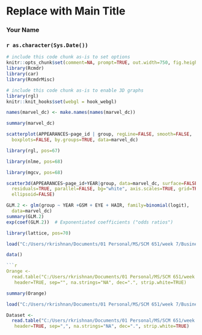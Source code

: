 <!-- R Commander Markdown Template -->

Replace with Main Title
=======================

### Your Name

### `r as.character(Sys.Date())`

```{r echo=FALSE}
# include this code chunk as-is to set options
knitr::opts_chunk$set(comment=NA, prompt=TRUE, out.width=750, fig.height=8, fig.width=8)
library(Rcmdr)
library(car)
library(RcmdrMisc)
```


```{r echo=FALSE}
# include this code chunk as-is to enable 3D graphs
library(rgl)
knitr::knit_hooks$set(webgl = hook_webgl)
```


```{r}
names(marvel_dc) <- make.names(names(marvel_dc))
```

```{r}
summary(marvel_dc)
```


```{r}
scatterplot(APPEARANCES~page_id | group, regLine=FALSE, smooth=FALSE, 
  boxplots=FALSE, by.groups=TRUE, data=marvel_dc)
```

```{r}
library(rgl, pos=67)
```


```{r}
library(nlme, pos=68)
```


```{r}
library(mgcv, pos=68)
```


```{r, webgl=TRUE}
scatter3d(APPEARANCES~page_id+YEAR|group, data=marvel_dc, surface=FALSE, 
  residuals=TRUE, parallel=FALSE, bg="white", axis.scales=TRUE, grid=TRUE, 
  ellipsoid=FALSE)
```


```{r, webgl=TRUE}
GLM.2 <- glm(group ~ YEAR +GSM + EYE + HAIR, family=binomial(logit), 
  data=marvel_dc)
summary(GLM.2)
exp(coef(GLM.2))  # Exponentiated coefficients ("odds ratios")
```

```{r}
library(lattice, pos=70)
```

```{r}
load("C:/Users/rkrishnan/Documents/01 Personal/MS/SCM 651/week 7/Business+Analytics+-+Week+7+oj.csv")
```


```{r}
data()

```{r}
Orange <- 
  read.table("C:/Users/rkrishnan/Documents/01 Personal/MS/SCM 651/week 7/Business+Analytics+-+Week+7+oj.csv",
   header=TRUE, sep="", na.strings="NA", dec=".", strip.white=TRUE)
```

```{r}
summary(Orange)
```


```{r}
load("C:/Users/rkrishnan/Documents/01 Personal/MS/SCM 651/week 7/Business+Analytics+-+Week+7+oj.csv")
```


```{r}
Dataset <- 
  read.table("C:/Users/rkrishnan/Documents/01 Personal/MS/SCM 651/week 7/Business+Analytics+-+Week+7+oj.csv",
   header=TRUE, sep=",", na.strings="NA", dec=".", strip.white=TRUE)
```

